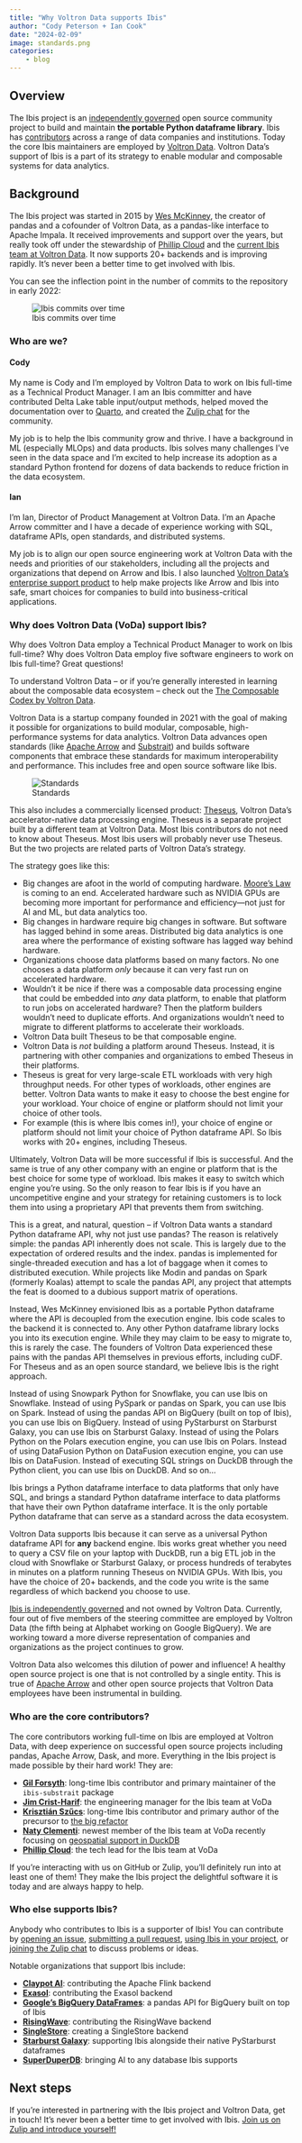 ```yaml
---
title: "Why Voltron Data supports Ibis"
author: "Cody Peterson + Ian Cook"
date: "2024-02-09"
image: standards.png
categories:
    - blog
---
```


## Overview

The Ibis project is an [independently
governed](https://github.com/ibis-project/governance) open source community
project to  build and maintain **the portable Python dataframe library**. Ibis
has  [contributors](https://github.com/ibis-project/ibis/graphs/contributors)
across  a range of data companies and institutions. Today the core Ibis
maintainers are  employed by [Voltron Data](https://voltrondata.com). Voltron
Data’s support of  Ibis is a part of its strategy to enable modular and
composable systems for  data analytics.

## Background

The Ibis project was started in 2015 by [Wes McKinney](https://wesmckinney.com),
the creator of pandas and a cofounder of Voltron Data, as a pandas-like
interface to Apache Impala. It received improvements and support over the years,
but really took off under the stewardship of [Phillip
Cloud](https://github.com/cpcloud) and the [current Ibis team at Voltron
Data](#who-are-the-core-contributors). It now supports 20+ backends and is
improving rapidly. It's never been a better time to get involved with Ibis.

You can see the inflection point in the number of commits to the repository in
early 2022:

![Ibis commits over time](commits.png)

### Who are we?

#### Cody

My name is Cody and I'm employed by Voltron Data to work on Ibis full-time as a
Technical Product Manager. I am an Ibis committer and have contributed Delta
Lake table input/output methods, helped moved the documentation over to
[Quarto](https://quarto.org), and created the [Zulip
chat](https://ibis-project.zulipchat.com) for the community.

My job is to help the Ibis community grow and thrive. I have a background in ML
(especially MLOps) and data products. Ibis solves many challenges I've seen in
the data space and I'm excited to help increase its adoption as a standard
Python frontend for dozens of data backends to reduce friction in the data
ecosystem.

#### Ian

I'm Ian, Director of Product Management at Voltron Data. I'm an Apache Arrow
committer and I have a decade of experience working with SQL, dataframe APIs,
open standards, and distributed systems.

My job is to align our open source engineering work at Voltron Data with the
needs and priorities of our stakeholders, including all the projects and
organizations that depend on Arrow and Ibis. I also launched [Voltron Data's
enterprise support product](https://voltrondata.com/enterprise-support) to help
make projects like Arrow and Ibis into safe, smart choices for companies to
build into business-critical applications.

### Why does Voltron Data (VoDa) support Ibis?

Why does Voltron Data employ a Technical Product Manager to work on Ibis
full-time? Why does Voltron Data employ five software engineers to work on Ibis
full-time? Great questions!

::: {.callout-note}
To understand Voltron Data -- or if you're generally interested in learning
about the composable data ecosystem -- check out the [The Composable
Codex by Voltron Data](https://voltrondata.com/codex).
:::

Voltron Data is a startup company founded in 2021 with the goal of making it
possible for organizations to build modular, composable, high-performance
systems for data analytics. Voltron Data advances open standards (like [Apache
Arrow](https://arrow.apache.org) and [Substrait](https://substrait.io)) and
builds software components that embrace these standards for maximum
interoperability and performance. This includes free and open source software
like Ibis.

![Standards](standards.png)

This also includes a commercially licensed product:
[Theseus](https://voltrondata.com/theseus), Voltron Data’s accelerator-native
data processing engine. Theseus is a separate project built by a different team
at Voltron Data. Most Ibis contributors do not need to know about Theseus. Most
Ibis users will probably never use Theseus. But the two projects are related
parts of Voltron Data’s strategy.

The strategy goes like this:

- Big changes are afoot in the world of computing hardware. [Moore’s
 Law](https://en.wikipedia.org/wiki/Moore%27s_law) is coming to an end.
 Accelerated hardware such as NVIDIA GPUs are becoming more important for
 performance and efficiency—not just for AI and ML, but data analytics too.
- Big changes in hardware require big changes in software. But software has
 lagged behind in some areas. Distributed big data analytics is one area where
 the performance of existing software has lagged way behind hardware.
- Organizations choose data platforms based on many factors. No one chooses a
 data platform _only_ because it can very fast run on accelerated hardware.
- Wouldn’t it be nice if there was a composable data processing engine that
 could be embedded into _any_ data platform, to enable that platform to run jobs
 on accelerated hardware? Then the platform builders wouldn’t need to duplicate
 efforts. And organizations wouldn’t need to migrate to different platforms to
 accelerate their workloads.
- Voltron Data built Theseus to be that composable engine.
- Voltron Data is _not_ building a platform around Theseus. Instead, it is
 partnering with other companies and organizations to embed Theseus in their
 platforms.
- Theseus is great for very large-scale ETL workloads with very high throughput
 needs. For other types of workloads, other engines are better. Voltron Data
 wants to make it easy to choose the best engine for your workload. Your choice
 of engine or platform should not limit your choice of other tools.
- For example (this is where Ibis comes in!), your choice of engine or platform
 should not limit your choice of Python dataframe API. So Ibis works with 20+
 engines, including Theseus.

Ultimately, Voltron Data will be more successful if Ibis is successful. And the
same is true of any other company with an engine or platform that is the best
choice for some type of workload. Ibis makes it easy to switch which engine
you’re using. So the only reason to fear Ibis is if you have an uncompetitive
engine and your strategy for retaining customers is to lock them into using a
proprietary API that prevents them from switching.

::: {.callout-note collapse="true" title="Why not the pandas API?"}
This is a great, and natural, question -- if Voltron Data wants a standard
Python dataframe API, why not just use pandas? The reason is relatively simple:
the pandas API inherently does not scale. This is largely due to the expectation
of ordered results and the index. pandas is implemented for single-threaded
execution and has a lot of baggage when it comes to distributed execution. While
projects like Modin and pandas on Spark (formerly Koalas) attempt to scale the
pandas API, any project that attempts the feat is doomed to a dubious support
matrix of operations.

Instead, Wes McKinney envisioned Ibis as a portable Python dataframe where the
API is decoupled from the execution engine. Ibis code scales to the backend it
is connected to. Any other Python dataframe library locks you into its execution
engine. While they may claim to be easy to migrate to, this is rarely the case.
The founders of Voltron Data experienced these pains with the pandas API
themselves in previous efforts, including cuDF. For Theseus and as an
open source standard, we believe Ibis is the right approach.

Instead of using Snowpark Python for Snowflake, you can use Ibis on Snowflake.
Instead of using PySpark or pandas on Spark, you can use Ibis on Spark. Instead
of using the pandas API on BigQuery (built on top of Ibis), you can use Ibis on
BigQuery. Instead of using PyStarburst on Starburst Galaxy, you can use Ibis on
Starburst Galaxy. Instead of using the Polars Python on the Polars execution
engine, you can use Ibis on Polars. Instead of using DataFusion Python on
DataFusion execution engine, you can use Ibis on DataFusion. Instead of
executing SQL strings on DuckDB through the Python client, you can use Ibis on
DuckDB. And so on...

Ibis brings a Python dataframe interface to data platforms that only have SQL,
and brings a standard Python dataframe interface to data platforms that have
their own Python dataframe interface. It is the only portable Python dataframe
that can serve as a standard across the data ecosystem.
:::

Voltron Data supports Ibis because it can serve as a universal Python dataframe
API for **any** backend engine. Ibis works great whether you need to query a
CSV file on your laptop with DuckDB, run a big ETL job in the cloud with
Snowflake or Starburst Galaxy, or process hundreds of terabytes in minutes on
a platform running Theseus on NVIDIA GPUs. With Ibis, you have the choice of
20+ backends, and the code you write is the same regardless of which backend
you choose to use.

::: {.callout-important}
[Ibis is independently governed](https://github.com/ibis-project/governance) and
not owned by Voltron Data. Currently, four out of five members of the steering
committee are employed by Voltron Data (the fifth being at Alphabet working on
Google BigQuery). We are working toward a more diverse representation of
companies and organizations as the project continues to grow.

Voltron Data also welcomes this dilution of power and influence! A healthy
open source project is one that is not controlled by a single entity. This is
true of [Apache Arrow](https://arrow.apache.org) and other open source projects
that Voltron Data employees have been instrumental in building.
:::

### Who are the core contributors?

The core contributors working full-time on Ibis are employed at Voltron Data,
with deep experience on successful open source projects including pandas,
Apache Arrow, Dask, and more. Everything in the Ibis project is made possible by
their hard work! They are:

- [**Gil Forsyth**](https://github.com/gforsyth): long-time Ibis contributor and
 primary maintainer of the `ibis-substrait` package
- [**Jim Crist-Harif**](https://github.com/jcrist): the engineering manager for
 the Ibis team at VoDa
- [**Krisztián Szűcs**](https://github.com/kszucs): long-time Ibis contributor
 and primary author of the precursor to [the big refactor](#the-big-refactor)
- [**Naty Clementi**](https://github.com/ncclementi): newest member of the Ibis
 team at VoDa recently focusing on [geospatial support in
 DuckDB](#geospatial-improvements)
- [**Phillip Cloud**](https://github.com/cpcloud): the tech lead for the Ibis
 team at VoDa

If you're interacting with us on GitHub or Zulip, you'll definitely run into at
least one of them! They make the Ibis project the delightful software it is
today and are always happy to help.

### Who else supports Ibis?

Anybody who contributes to Ibis is a supporter of Ibis! You can contribute by
[opening an issue](https://github.com/ibis-project/ibis/issues), [submitting a
pull request](https://github.com/ibis-project/ibis/pulls), [using Ibis in your
project](https://github.com/ibis-project/ibis/network/dependents), or [joining
the Zulip chat](https://ibis-project.zulipchat.com) to discuss problems or
ideas.

Notable organizations that support Ibis include:

- [**Claypot AI**](https://www.claypot.ai/): contributing the Apache Flink
 backend
- [**Exasol**](https://www.exasol.com/): contributing the Exasol backend
- [**Google's BigQuery
 DataFrames**](https://github.com/googleapis/python-bigquery-dataframes): a
 pandas API for BigQuery built on top of Ibis
- [**RisingWave**](https://risingwave.com/): contributing the RisingWave backend
- [**SingleStore**](https://github.com/singlestore-labs/ibis-singlestoredb):
 creating a SingleStore backend
- [**Starburst
 Galaxy**](https://www.starburst.io/blog/introducing-python-dataframes/):
 supporting Ibis alongside their native PyStarburst dataframes
- [**SuperDuperDB**](https://github.com/SuperDuperDB/superduperdb): bringing AI
 to any database Ibis supports

## Next steps

If you're interested in partnering with the Ibis project and Voltron Data, get
in touch! It's never been a better time to get involved with Ibis. [Join us on
Zulip and introduce yourself!](https://ibis-project.zulipchat.com/)
